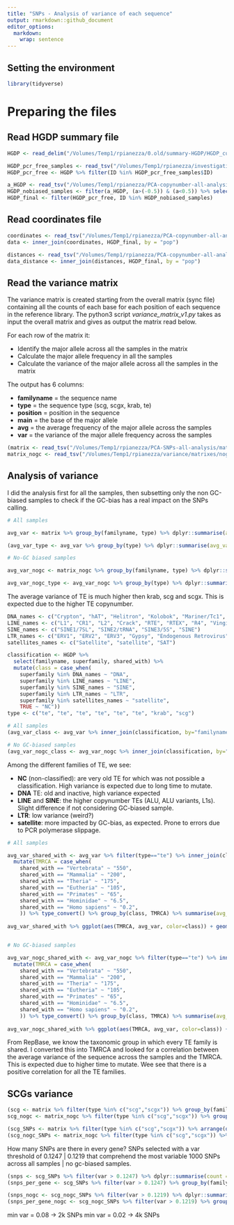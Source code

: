 ```yaml
---
title: "SNPs - Analysis of variance of each sequence"
output: rmarkdown::github_document
editor_options: 
  markdown: 
    wrap: sentence
---
```


## Setting the environment
```r
library(tidyverse)
```

# Preparing the files

## Read HGDP summary file
```r
HGDP <- read_delim("/Volumes/Temp1/rpianezza/0.old/summary-HGDP/HGDP_cutoff_classified.tsv")

HGDP_pcr_free_samples <- read_tsv("/Volumes/Temp1/rpianezza/investigation/HGDP-no-PCR/HGDP-only-pcr-free-samples.tsv", col_names = "ID")
HGDP_pcr_free <- HGDP %>% filter(ID %in% HGDP_pcr_free_samples$ID)

a_HGDP <- read_tsv("/Volumes/Temp1/rpianezza/PCA-copynumber-all-analysis/a_HGDP.tsv")
HGDP_nobiased_samples <- filter(a_HGDP, (a>(-0.5)) & (a<0.5)) %>% select(ID) %>% pull()
HGDP_final <- filter(HGDP_pcr_free, ID %in% HGDP_nobiased_samples)
```

## Read coordinates file
```r
coordinates <- read_tsv("/Volumes/Temp1/rpianezza/PCA-copynumber-all-analysis/american-to-east.tsv", col_names = c("pop", "region", "latitude", "longitude")) %>% select(pop, latitude, longitude)
data <- inner_join(coordinates, HGDP_final, by = "pop")

distances <- read_tsv("/Volumes/Temp1/rpianezza/PCA-copynumber-all-analysis/dist-from-ooa.tsv", col_names = c("pop", "region", "distance")) %>% select(pop, distance)
data_distance <- inner_join(distances, HGDP_final, by = "pop")
```

## Read the variance matrix

The variance matrix is created starting from the overall matrix (sync file) containing all the counts of each base for each position of each sequence in the reference library. The python3 script *variance_matrix_v1.py* takes as input the overall matrix and gives as output the matrix read below.

For each row of the matrix it:

* Identify the major allele across all the samples in the matrix
* Calculate the major allele frequency in all the samples
* Calculate the variance of the major allele across all the samples in the matrix

The output has 6 columns:

* **familyname** = the sequence name
* **type** = the sequence type (scg, scgx, krab, te)
* **position** = position in the sequence
* **main** = the base of the major allele
* **avg** = the average frequency of the major allele across the samples
* **var** = the variance of the major allele frequency across the samples

```r
(matrix <- read_tsv("/Volumes/Temp1/rpianezza/PCA-SNPs-all-analysis/matrixes/filter_variance/variance_matrix_final"))
matrix_nogc <- read_tsv("/Volumes/Temp1/rpianezza/variance/matrixes/nogcbias-variance.matrix.tsv")
```


## Analysis of variance

I did the analysis first for all the samples, then subsetting only the non GC-biased samples to check if the GC-bias has a real impact on the SNPs calling.
```r
# All samples

avg_var <- matrix %>% group_by(familyname, type) %>% dplyr::summarise(avg_var=mean(var)) %>% arrange(desc(avg_var))

(avg_var_type <- avg_var %>% group_by(type) %>% dplyr::summarise(avg_var=mean(avg_var)))

# No-GC biased samples

avg_var_nogc <- matrix_nogc %>% group_by(familyname, type) %>% dplyr::summarise(avg_var=mean(var)) %>% arrange(desc(avg_var))

avg_var_nogc_type <- avg_var_nogc %>% group_by(type) %>% dplyr::summarise(avg_var=mean(avg_var))
```

The average variance of TE is much higher then krab, scg and scgx. This is expected due to the higher TE copynumber.

```r
DNA_names <- c("Crypton", "hAT", "Helitron", "Kolobok", "Mariner/Tc1", "Merlin", "MuDR", "piggyBac", "DNA transposon")
LINE_names <- c("L1", "CR1", "L2", "Crack", "RTE", "RTEX", "R4", "Vingi", "Tx1", "Penelope")
SINE_names <- c("SINE1/7SL", "SINE2/tRNA", "SINE3/5S", "SINE")
LTR_names <- c("ERV1", "ERV2", "ERV3", "Gypsy", "Endogenous Retrovirus", "LTR Retrotransposon", "Long terminal repeat", "Non-LTR Retrotransposon")
satellites_names <- c("Satellite", "satellite", "SAT")

classification <- HGDP %>% 
  select(familyname, superfamily, shared_with) %>% 
  mutate(class = case_when(
    superfamily %in% DNA_names ~ "DNA",
    superfamily %in% LINE_names ~ "LINE",
    superfamily %in% SINE_names ~ "SINE",
    superfamily %in% LTR_names ~ "LTR",
    superfamily %in% satellites_names ~ "satellite",
    TRUE ~ "NC"))
type <- c("te", "te", "te", "te", "te", "te", "krab", "scg")

# All samples
(avg_var_class <- avg_var %>% inner_join(classification, by="familyname") %>% group_by(class) %>% mutate(class = case_when(type=="krab" ~ "krab", type %in% c("scg", "scgx") ~ "scg", TRUE ~ class)) %>% dplyr::summarise(avg_var=mean(avg_var)) %>% arrange(desc(avg_var)) %>% mutate(type=type) %>% mutate(class = reorder(class, avg_var, FUN = desc)) %>% ggplot(aes(class, avg_var, fill=type), fill=type) + geom_bar(stat="identity") + labs(x = "", y = "Average Variance", fill = "Type") + ggtitle("All samples") + theme(plot.title = element_text(hjust = 0.5)))

# No GC-biased samples
(avg_var_nogc_class <- avg_var_nogc %>% inner_join(classification, by="familyname") %>% group_by(class) %>% mutate(class = case_when(type=="krab" ~ "krab", type %in% c("scg", "scgx") ~ "scg", TRUE ~ class)) %>% dplyr::summarise(avg_var=mean(avg_var)) %>% arrange(desc(avg_var)) %>% mutate(type=type) %>% mutate(class = reorder(class, avg_var, FUN = desc)) %>% ggplot(aes(class, avg_var, fill=type), fill=type) + geom_bar(stat="identity") + labs(x = "", y = "Average Variance", fill = "Type") + ggtitle("No GC-biased samples") + theme(plot.title = element_text(hjust = 0.5)))
```

Among the different families of TE, we see:

* **NC** (non-classified): are very old TE for which was not possible a classification. High variance is expected due to long time to mutate.
* **DNA** TE: old and inactive, high variance expected
* **LINE** and **SINE**: the higher copynumber TEs (ALU, ALU variants, L1s). Slight difference if not considering GC-biased sample.
* **LTR**: low variance (weird?)
* **satellite**: more impacted by GC-bias, as expected. Prone to errors due to PCR polymerase slippage.

```r
# All samples

avg_var_shared_with <- avg_var %>% filter(type=="te") %>% inner_join(classification, by="familyname") %>% group_by(familyname, shared_with, class) %>% dplyr::summarise(avg_var=mean(avg_var)) %>% arrange(desc(avg_var)) %>% ungroup() %>% 
  mutate(TMRCA = case_when(
    shared_with == "Vertebrata" ~ "550",
    shared_with == "Mammalia" ~ "200",
    shared_with == "Theria" ~ "175",
    shared_with == "Eutheria" ~ "105",
    shared_with == "Primates" ~ "65",
    shared_with == "Hominidae" ~ "6.5",
    shared_with == "Homo sapiens" ~ "0.2",
    )) %>% type_convert() %>% group_by(class, TMRCA) %>% summarise(avg_var=mean(avg_var)) %>% filter(TMRCA<500)
 
avg_var_shared_with %>% ggplot(aes(TMRCA, avg_var, color=class)) + geom_point() + geom_smooth(method = "lm", se = FALSE, alpha = 0.5, size = 0.5) + labs(x = "TMRCA (My)", y = "Average Variance", fill = "Class") + ggtitle("All samples") + theme(plot.title = element_text(hjust = 0.5))


# No GC-biased samples

avg_var_nogc_shared_with <- avg_var_nogc %>% filter(type=="te") %>% inner_join(classification, by="familyname") %>% group_by(familyname, shared_with, class) %>% dplyr::summarise(avg_var=mean(avg_var)) %>% arrange(desc(avg_var)) %>% ungroup() %>% 
  mutate(TMRCA = case_when(
    shared_with == "Vertebrata" ~ "550",
    shared_with == "Mammalia" ~ "200",
    shared_with == "Theria" ~ "175",
    shared_with == "Eutheria" ~ "105",
    shared_with == "Primates" ~ "65",
    shared_with == "Hominidae" ~ "6.5",
    shared_with == "Homo sapiens" ~ "0.2",
    )) %>% type_convert() %>% group_by(class, TMRCA) %>% summarise(avg_var=mean(avg_var)) %>% filter(TMRCA<500)
 
avg_var_nogc_shared_with %>% ggplot(aes(TMRCA, avg_var, color=class)) + geom_point() + geom_smooth(method = "lm", se = FALSE, alpha = 0.5, size = 0.5) + labs(x = "TMRCA (My)", y = "Average Variance", fill = "Class") + ggtitle("No GC-biased samples") + theme(plot.title = element_text(hjust = 0.5))
```

From RepBase, we know the taxonomic group in which every TE family is shared. I converted this into TMRCA and looked for a correlation between the average variance of the sequence across the samples and the TMRCA. This is expected due to higher time to mutate. Wee see that there is a positive correlation for all the TE families.

## SCGs variance

```r
(scg <- matrix %>% filter(type %in% c("scg","scgx")) %>% group_by(familyname) %>% dplyr::summarise(avg_var = mean(var)) %>% arrange(desc(avg_var)))
scg_nogc <- matrix_nogc %>% filter(type %in% c("scg","scgx")) %>% group_by(familyname) %>% dplyr::summarise(avg_var = mean(var)) %>% arrange(desc(avg_var))

(scg_SNPs <- matrix %>% filter(type %in% c("scg","scgx")) %>% arrange(desc(var)))
(scg_nogc_SNPs <- matrix_nogc %>% filter(type %in% c("scg","scgx")) %>% arrange(desc(var)))
```

How many SNPs are there in every gene? SNPs selected with a var threshold of 0.1247 | 0.1219 that comprehend the most variable 1000 SNPs across all samples | no gc-biased samples.
```r
(snps <- scg_SNPs %>% filter(var > 0.1247) %>% dplyr::summarise(count = n()))
(snps_per_gene <- scg_SNPs %>% filter(var > 0.1247) %>% group_by(familyname) %>% dplyr::summarise(count = n()) %>% arrange(desc(count)))

(snps_nogc <- scg_nogc_SNPs %>% filter(var > 0.1219) %>% dplyr::summarise(count = n()))
(snps_per_gene_nogc <- scg_nogc_SNPs %>% filter(var > 0.1219) %>% group_by(familyname) %>% dplyr::summarise(count = n()) %>% arrange(desc(count)))
```

min var = 0.08 -> 2k SNPs
min var = 0.02 -> 4k SNPs
